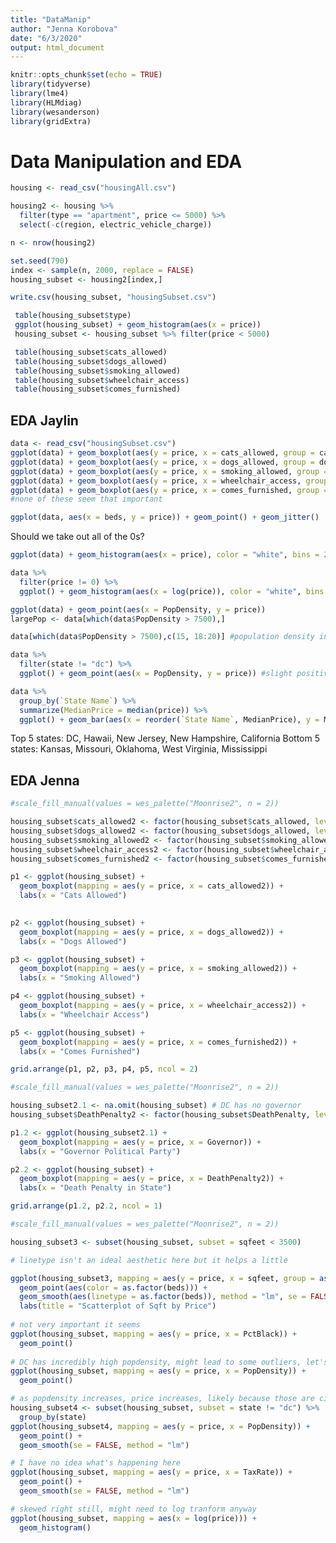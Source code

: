 ```yaml
---
title: "DataManip"
author: "Jenna Korobova"
date: "6/3/2020"
output: html_document
---
```


```r
knitr::opts_chunk$set(echo = TRUE)
library(tidyverse)
library(lme4)
library(HLMdiag)
library(wesanderson)
library(gridExtra)
```

# Data Manipulation and EDA

```r
housing <- read_csv("housingAll.csv")

housing2 <- housing %>%
  filter(type == "apartment", price <= 5000) %>%
  select(-c(region, electric_vehicle_charge))

n <- nrow(housing2)

set.seed(790)
index <- sample(n, 2000, replace = FALSE)
housing_subset <- housing2[index,]

write.csv(housing_subset, "housingSubset.csv")
```

```r
 table(housing_subset$type)
 ggplot(housing_subset) + geom_histogram(aes(x = price))
 housing_subset <- housing_subset %>% filter(price < 5000)

 table(housing_subset$cats_allowed)
 table(housing_subset$dogs_allowed)
 table(housing_subset$smoking_allowed)
 table(housing_subset$wheelchair_access)
 table(housing_subset$comes_furnished)
```

## EDA Jaylin
```r
data <- read_csv("housingSubset.csv")
ggplot(data) + geom_boxplot(aes(y = price, x = cats_allowed, group = cats_allowed))
ggplot(data) + geom_boxplot(aes(y = price, x = dogs_allowed, group = dogs_allowed))
ggplot(data) + geom_boxplot(aes(y = price, x = smoking_allowed, group = smoking_allowed))
ggplot(data) + geom_boxplot(aes(y = price, x = wheelchair_access, group = wheelchair_access))
ggplot(data) + geom_boxplot(aes(y = price, x = comes_furnished, group = comes_furnished))
#none of these seem that important 

ggplot(data, aes(x = beds, y = price)) + geom_point() + geom_jitter()
```
Should we take out all of the 0s? 

```r
ggplot(data) + geom_histogram(aes(x = price), color = "white", bins = 25)

data %>%
  filter(price != 0) %>%
  ggplot() + geom_histogram(aes(x = log(price)), color = "white", bins = 25)
```

```r
ggplot(data) + geom_point(aes(x = PopDensity, y = price))
largePop <- data[which(data$PopDensity > 7500),]

data[which(data$PopDensity > 7500),c(15, 18:20)] #population density in DC is ridiculous 

data %>%
  filter(state != "dc") %>%
  ggplot() + geom_point(aes(x = PopDensity, y = price)) #slight positive correlation 
```

```r
data %>%
  group_by(`State Name`) %>%
  summarize(MedianPrice = median(price)) %>%
  ggplot() + geom_bar(aes(x = reorder(`State Name`, MedianPrice), y = MedianPrice), stat = "identity") + coord_flip()
``` 
Top 5 states: DC, Hawaii, New Jersey, New Hampshire, California
Bottom 5 states: Kansas, Missouri, Oklahoma, West Virginia, Mississippi 

## EDA Jenna

```r
#scale_fill_manual(values = wes_palette("Moonrise2", n = 2)) 

housing_subset$cats_allowed2 <- factor(housing_subset$cats_allowed, levels = c(0,1))
housing_subset$dogs_allowed2 <- factor(housing_subset$dogs_allowed, levels = c(0,1))
housing_subset$smoking_allowed2 <- factor(housing_subset$smoking_allowed, levels = c(0,1))
housing_subset$wheelchair_access2 <- factor(housing_subset$wheelchair_access, levels = c(0,1))
housing_subset$comes_furnished2 <- factor(housing_subset$comes_furnished, levels = c(0,1))

p1 <- ggplot(housing_subset) + 
  geom_boxplot(mapping = aes(y = price, x = cats_allowed2)) + 
  labs(x = "Cats Allowed") 
  

p2 <- ggplot(housing_subset) + 
  geom_boxplot(mapping = aes(y = price, x = dogs_allowed2)) + 
  labs(x = "Dogs Allowed") 

p3 <- ggplot(housing_subset) + 
  geom_boxplot(mapping = aes(y = price, x = smoking_allowed2)) + 
  labs(x = "Smoking Allowed") 

p4 <- ggplot(housing_subset) + 
  geom_boxplot(mapping = aes(y = price, x = wheelchair_access2)) + 
  labs(x = "Wheelchair Access") 

p5 <- ggplot(housing_subset) + 
  geom_boxplot(mapping = aes(y = price, x = comes_furnished2)) + 
  labs(x = "Comes Furnished")  

grid.arrange(p1, p2, p3, p4, p5, ncol = 2)
```

```r
#scale_fill_manual(values = wes_palette("Moonrise2", n = 2)) 

housing_subset2.1 <- na.omit(housing_subset) # DC has no governor
housing_subset$DeathPenalty2 <- factor(housing_subset$DeathPenalty, levels = c(0,1))

p1.2 <- ggplot(housing_subset2.1) + 
  geom_boxplot(mapping = aes(y = price, x = Governor)) + 
  labs(x = "Governor Political Party") 

p2.2 <- ggplot(housing_subset) + 
  geom_boxplot(mapping = aes(y = price, x = DeathPenalty2)) + 
  labs(x = "Death Penalty in State") 

grid.arrange(p1.2, p2.2, ncol = 1)
```

```r
#scale_fill_manual(values = wes_palette("Moonrise2", n = 2)) 

housing_subset3 <- subset(housing_subset, subset = sqfeet < 3500)

# linetype isn't an ideal aesthetic here but it helps a little

ggplot(housing_subset3, mapping = aes(y = price, x = sqfeet, group = as.factor(beds))) + 
  geom_point(aes(color = as.factor(beds))) +
  geom_smooth(aes(linetype = as.factor(beds)), method = "lm", se = FALSE, color = "black")
  labs(title = "Scatterplot of Sqft by Price") 
  
# not very important it seems  
ggplot(housing_subset, mapping = aes(y = price, x = PctBlack)) +
  geom_point()
 
# DC has incredibly high popdensity, might lead to some outliers, let's try subsetting it out
ggplot(housing_subset, mapping = aes(y = price, x = PopDensity)) +
  geom_point()

# as popdensity increases, price increases, likely because those are cities
housing_subset4 <- subset(housing_subset, subset = state != "dc") %>%
  group_by(state)
ggplot(housing_subset4, mapping = aes(y = price, x = PopDensity)) +
  geom_point() + 
  geom_smooth(se = FALSE, method = "lm")

# I have no idea what's happening here
ggplot(housing_subset, mapping = aes(y = price, x = TaxRate)) +
  geom_point() + 
  geom_smooth(se = FALSE, method = "lm")
```

```r
# skewed right still, might need to log tranform anyway
ggplot(housing_subset, mapping = aes(x = log(price))) +
  geom_histogram()
```


